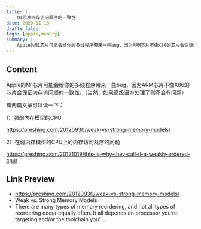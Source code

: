 ```yaml
---
title: |
    M1芯片内存访问顺序的一致性
date: 2020-11-18
draft: false
tags: [apple,memory]
summary: |
    Apple的M1芯片可能会给你的多线程序带来一些bug，因为ARM芯片不像X86的芯片会保证内存访问顺的一致性。（当然，如果高级语方处理了则不会有问题）
---
```


## Content

Apple的M1芯片可能会给你的多线程序带来一些bug，因为ARM芯片不像X86的芯片会保证内存访问顺的一致性。（当然，如果高级语方处理了则不会有问题）

有两篇文章可以读一下：

1）强弱内存模型的CPU

https://preshing.com/20120930/weak-vs-strong-memory-models/

2）在弱内存模型的CPU上的内存访问乱序的问题

https://preshing.com/20121019/this-is-why-they-call-it-a-weakly-ordered-cpu/

## Link Preview

- https://preshing.com/20120930/weak-vs-strong-memory-models/
- Weak vs. Strong Memory Models
- There are many types of memory reordering, and not all types of reordering occur equally often. It all depends on processor you’re targeting and/or the toolchain you’ …
